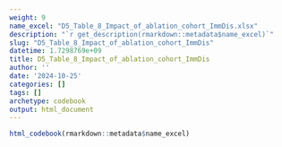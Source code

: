 ```yaml
---
weight: 9
name_excel: "D5_Table_8_Impact_of_ablation_cohort_ImmDis.xlsx"
description: "`r get_description(rmarkdown::metadata$name_excel)`"
slug: "D5_Table_8_Impact_of_ablation_cohort_ImmDis"
datetime: 1.7298769e+09
title: D5_Table_8_Impact_of_ablation_cohort_ImmDis
author: ''
date: '2024-10-25'
categories: []
tags: []
archetype: codebook
output: html_document
---
```


```r
html_codebook(rmarkdown::metadata$name_excel)
```
